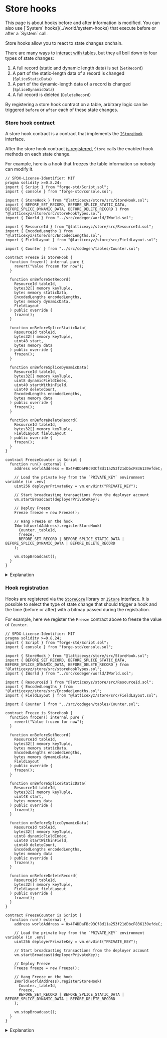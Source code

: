 
# Store hooks

<Callout type="info" emoji="ⓘ">
  This page is about hooks before and after information is modified. You can also use [`System`
  hooks](../world/system-hooks) that execute before or after a `System` call.
</Callout>

Store hooks allow you to react to state changes onchain.

There are many ways to [interact with tables](./reference/store-core), but they all boil down to four types of state changes:

1. A full record (static and dynamic length data) is set (`SetRecord`)
2. A part of the static-length data of a record is changed (`SpliceStaticData`)
3. A part of the dynamic-length data of a record is changed (`SpliceDynamicData`)
4. A full record is deleted (`DeleteRecord`)

By registering a store hook contract on a table, arbitrary logic can be triggered `before` or `after` each of these state changes.

### Store hook contract

A store hook contract is a contract that implements the [`IStoreHook`](./reference/store-hook) interface.

After the store hook contract [is registered](#register-a-hook), `Store` calls the enabled hook methods on each state change.

For example, here is a hook that freezes the table information so nobody can modify it.

<CollapseCode>

```solidity filename="FreezeCounter.s.sol" copy showLineNumbers {6,13-15,19-63}
// SPDX-License-Identifier: MIT
pragma solidity >=0.8.24;
import { Script } from "forge-std/Script.sol";
import { console } from "forge-std/console.sol";

import { StoreHook } from "@latticexyz/store/src/StoreHook.sol";
import { BEFORE_SET_RECORD, BEFORE_SPLICE_STATIC_DATA, BEFORE_SPLICE_DYNAMIC_DATA, BEFORE_DELETE_RECORD } from "@latticexyz/store/src/storeHookTypes.sol";
import { IWorld } from "../src/codegen/world/IWorld.sol";

import { ResourceId } from "@latticexyz/store/src/ResourceId.sol";
import { EncodedLengths } from "@latticexyz/store/src/EncodedLengths.sol";
import { FieldLayout } from "@latticexyz/store/src/FieldLayout.sol";

import { Counter } from "../src/codegen/tables/Counter.sol";

contract Freeze is StoreHook {
  function frozen() internal pure {
    revert("Value frozen for now");
  }

  function onBeforeSetRecord(
    ResourceId tableId,
    bytes32[] memory keyTuple,
    bytes memory staticData,
    EncodedLengths encodedLengths,
    bytes memory dynamicData,
    FieldLayout
  ) public override {
    frozen();
  }

  function onBeforeSpliceStaticData(
    ResourceId tableId,
    bytes32[] memory keyTuple,
    uint48 start,
    bytes memory data
  ) public override {
    frozen();
  }

  function onBeforeSpliceDynamicData(
    ResourceId tableId,
    bytes32[] memory keyTuple,
    uint8 dynamicFieldIndex,
    uint40 startWithinField,
    uint40 deleteCount,
    EncodedLengths encodedLengths,
    bytes memory data
  ) public override {
    frozen();
  }

  function onBeforeDeleteRecord(
    ResourceId tableId,
    bytes32[] memory keyTuple,
    FieldLayout fieldLayout
  ) public override {
    frozen();
  }
}

contract FreezeCounter is Script {
  function run() external {
    address worldAddress = 0x4F4DDaFBc93Cf8d11a253f21dDbcF836139efdeC;

    // Load the private key from the `PRIVATE_KEY` environment variable (in .env)
    uint256 deployerPrivateKey = vm.envUint("PRIVATE_KEY");

    // Start broadcasting transactions from the deployer account
    vm.startBroadcast(deployerPrivateKey);

    // Deploy Freeze
    Freeze freeze = new Freeze();

    // Hang Freeze on the hook
    IWorld(worldAddress).registerStoreHook(
      Counter._tableId,
      freeze,
      BEFORE_SET_RECORD | BEFORE_SPLICE_STATIC_DATA | BEFORE_SPLICE_DYNAMIC_DATA | BEFORE_DELETE_RECORD
    );

    vm.stopBroadcast();
  }
}
```

</CollapseCode>

<details>

<summary>Explanation</summary>

```solidity
import { StoreHook } from "@latticexyz/store/src/StoreHook.sol";
```

The [`StoreHook`](https://github.com/latticexyz/mud/blob/main/packages/store/src/StoreHook.sol) contract includes all the functions a store hook contract needs to implement.
We inherit from it and override as needed.

```solidity
import { ResourceId } from "@latticexyz/store/src/ResourceId.sol";
import { EncodedLengths } from "@latticexyz/store/src/EncodedLengths.sol";
import { FieldLayout } from "@latticexyz/store/src/FieldLayout.sol";
```

These data types are provided to the store hook contract, so we need to be able to process them.

```solidity
contract Freeze is StoreHook {
  function frozen() internal pure {
    revert("Value frozen for now");
  }
```

This function implements the freezing.

```solidity
function onBeforeSetRecord(
  ResourceId tableId,
  bytes32[] memory keyTuple,
  bytes memory staticData,
  EncodedLengths encodedLengths,
  bytes memory dynamicData,
  FieldLayout
) public override {
  frozen();
}
```

Override the implementation in `StoreHook`.
We get all the data we need to know about the record in the parameters.

```solidity
  function onBeforeSpliceStaticData(
    ...
  ) public override {
    frozen();
  }

  function onBeforeSpliceDynamicData(
    ...
  ) public override {
    frozen();
  }

  function onBeforeDeleteRecord(
    ...
  ) public override {
    frozen();
  }
}
```

Hook functions have different parameters, as required to understand the data.
In addition to these functions we can also override `onAfter...` if we need it (for example, to have access to the updated data instead of calculating it ourselves).

</details>

### Hook registration

Hooks are registered via the [`StoreCore`](./reference/store-core) library or [`IStore`](./reference/store) interface.
It is possible to select the type of state change that should trigger a hook and the time (before or after) with a bitmap passed during the registration.

For example, here we register the `Freeze` contract above to freeze the value of `Counter`.

<CollapseCode>

```solidity filename="FreezeCounter.s.sol" copy showLineNumbers {7-11,75-83}
// SPDX-License-Identifier: MIT
pragma solidity >=0.8.24;
import { Script } from "forge-std/Script.sol";
import { console } from "forge-std/console.sol";

import { StoreHook } from "@latticexyz/store/src/StoreHook.sol";
import { BEFORE_SET_RECORD, BEFORE_SPLICE_STATIC_DATA, BEFORE_SPLICE_DYNAMIC_DATA, BEFORE_DELETE_RECORD } from "@latticexyz/store/src/storeHookTypes.sol";
import { IWorld } from "../src/codegen/world/IWorld.sol";

import { ResourceId } from "@latticexyz/store/src/ResourceId.sol";
import { EncodedLengths } from "@latticexyz/store/src/EncodedLengths.sol";
import { FieldLayout } from "@latticexyz/store/src/FieldLayout.sol";

import { Counter } from "../src/codegen/tables/Counter.sol";

contract Freeze is StoreHook {
  function frozen() internal pure {
    revert("Value frozen for now");
  }

  function onBeforeSetRecord(
    ResourceId tableId,
    bytes32[] memory keyTuple,
    bytes memory staticData,
    EncodedLengths encodedLengths,
    bytes memory dynamicData,
    FieldLayout
  ) public override {
    frozen();
  }

  function onBeforeSpliceStaticData(
    ResourceId tableId,
    bytes32[] memory keyTuple,
    uint48 start,
    bytes memory data
  ) public override {
    frozen();
  }

  function onBeforeSpliceDynamicData(
    ResourceId tableId,
    bytes32[] memory keyTuple,
    uint8 dynamicFieldIndex,
    uint40 startWithinField,
    uint40 deleteCount,
    EncodedLengths encodedLengths,
    bytes memory data
  ) public override {
    frozen();
  }

  function onBeforeDeleteRecord(
    ResourceId tableId,
    bytes32[] memory keyTuple,
    FieldLayout fieldLayout
  ) public override {
    frozen();
  }
}

contract FreezeCounter is Script {
  function run() external {
    address worldAddress = 0x4F4DDaFBc93Cf8d11a253f21dDbcF836139efdeC;

    // Load the private key from the `PRIVATE_KEY` environment variable (in .env)
    uint256 deployerPrivateKey = vm.envUint("PRIVATE_KEY");

    // Start broadcasting transactions from the deployer account
    vm.startBroadcast(deployerPrivateKey);

    // Deploy Freeze
    Freeze freeze = new Freeze();

    // Hang Freeze on the hook
    IWorld(worldAddress).registerStoreHook(
      Counter._tableId,
      freeze,
      BEFORE_SET_RECORD | BEFORE_SPLICE_STATIC_DATA | BEFORE_SPLICE_DYNAMIC_DATA | BEFORE_DELETE_RECORD
    );

    vm.stopBroadcast();
  }
}
```

</CollapseCode>

<details>

<summary>Explanation</summary>

```solidity
import { BEFORE_SET_RECORD, BEFORE_SPLICE_STATIC_DATA, BEFORE_SPLICE_DYNAMIC_DATA, BEFORE_DELETE_RECORD } from "@latticexyz/store/src/storeHookTypes.sol";
```

Bitmap values for the hooks we want to use.

```solidity
import { IWorld } from "../src/codegen/world/IWorld.sol";
```

When we use a `World` we need this definition to register hooks.

```solidity
    // Deploy Freeze
    Freeze freeze = new Freeze();
```

Deploy the hook contract.
If this contract is stateless (as it should be), we can use the same contract from multiple `World`s.

```solidity
    // Hang Freeze on the hook
    IWorld(worldAddress).registerStoreHook(
```

Register the hook.
This is the syntax to use when `Store` is part of a MUD `World`.
When it isn't, we'd use `StoreSwitch.registerStoreHook()`.

```solidity
      Counter._tableId,
```

The table whose hooks we use.

```solidity
      freeze,
```

The contract to be called when a hook is activated.

```solidity
      BEFORE_SET_RECORD | BEFORE_SPLICE_STATIC_DATA | BEFORE_SPLICE_DYNAMIC_DATA | BEFORE_DELETE_RECORD
    );
```

The hook functions to use.
You can see the complete list in [`storeHookTypes.sol`](https://github.com/latticexyz/mud/blob/main/packages/store/src/storeHookTypes.sol).

</details>
